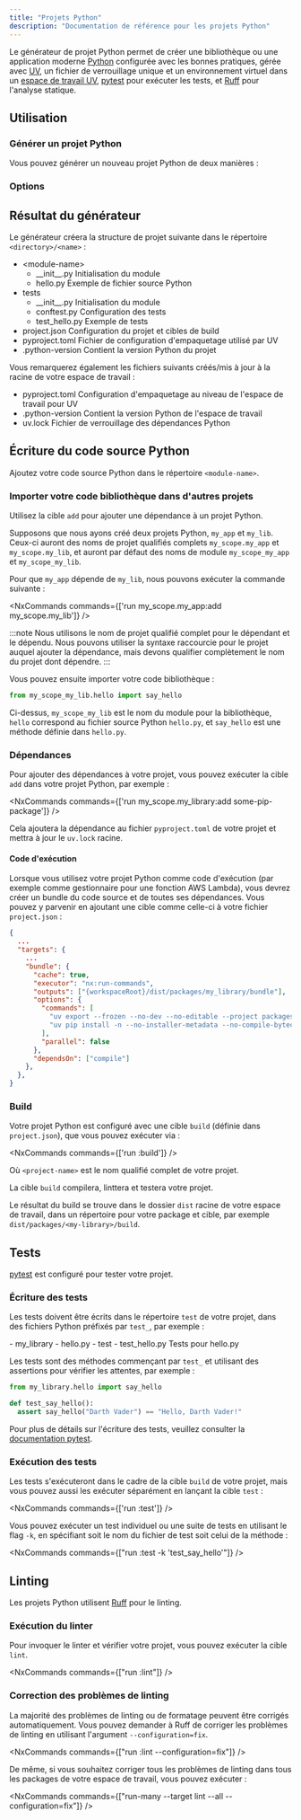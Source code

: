```yaml
---
title: "Projets Python"
description: "Documentation de référence pour les projets Python"
---
```





Le générateur de projet Python permet de créer une bibliothèque ou une application moderne [Python](https://www.python.org/) configurée avec les bonnes pratiques, gérée avec [UV](https://docs.astral.sh/uv/), un fichier de verrouillage unique et un environnement virtuel dans un [espace de travail UV](https://docs.astral.sh/uv/concepts/projects/workspaces/), [pytest](https://docs.pytest.org/en/stable/) pour exécuter les tests, et [Ruff](https://docs.astral.sh/ruff/) pour l'analyse statique.

## Utilisation

### Générer un projet Python

Vous pouvez générer un nouveau projet Python de deux manières :

<RunGenerator generator="py#project" />

### Options

<GeneratorParameters generator="py#project" />

## Résultat du générateur

Le générateur créera la structure de projet suivante dans le répertoire `<directory>/<name>` :

<FileTree>

  - \<module-name>
    - \_\_init\_\_.py Initialisation du module
    - hello.py Exemple de fichier source Python
  - tests
    - \_\_init\_\_.py Initialisation du module
    - conftest.py Configuration des tests
    - test_hello.py Exemple de tests
  - project.json Configuration du projet et cibles de build
  - pyproject.toml Fichier de configuration d'empaquetage utilisé par UV
  - .python-version Contient la version Python du projet

</FileTree>

Vous remarquerez également les fichiers suivants créés/mis à jour à la racine de votre espace de travail :

<FileTree>

  - pyproject.toml Configuration d'empaquetage au niveau de l'espace de travail pour UV
  - .python-version Contient la version Python de l'espace de travail
  - uv.lock Fichier de verrouillage des dépendances Python

</FileTree>

## Écriture du code source Python

Ajoutez votre code source Python dans le répertoire `<module-name>`.

### Importer votre code bibliothèque dans d'autres projets

Utilisez la cible `add` pour ajouter une dépendance à un projet Python.

Supposons que nous ayons créé deux projets Python, `my_app` et `my_lib`. Ceux-ci auront des noms de projet qualifiés complets `my_scope.my_app` et `my_scope.my_lib`, et auront par défaut des noms de module `my_scope_my_app` et `my_scope_my_lib`.

Pour que `my_app` dépende de `my_lib`, nous pouvons exécuter la commande suivante :

<NxCommands commands={['run my_scope.my_app:add my_scope.my_lib']} />

:::note
Nous utilisons le nom de projet qualifié complet pour le dépendant et le dépendu. Nous pouvons utiliser la syntaxe raccourcie pour le projet auquel ajouter la dépendance, mais devons qualifier complètement le nom du projet dont dépendre.
:::

Vous pouvez ensuite importer votre code bibliothèque :

```python title="packages/my_app/my_scope_my_app/main.py"
from my_scope_my_lib.hello import say_hello
```

Ci-dessus, `my_scope_my_lib` est le nom du module pour la bibliothèque, `hello` correspond au fichier source Python `hello.py`, et `say_hello` est une méthode définie dans `hello.py`.

### Dépendances

Pour ajouter des dépendances à votre projet, vous pouvez exécuter la cible `add` dans votre projet Python, par exemple :

<NxCommands commands={['run my_scope.my_library:add some-pip-package']} />

Cela ajoutera la dépendance au fichier `pyproject.toml` de votre projet et mettra à jour le `uv.lock` racine.

#### Code d'exécution

Lorsque vous utilisez votre projet Python comme code d'exécution (par exemple comme gestionnaire pour une fonction AWS Lambda), vous devrez créer un bundle du code source et de toutes ses dépendances. Vous pouvez y parvenir en ajoutant une cible comme celle-ci à votre fichier `project.json` :

```json title="project.json"
{
  ...
  "targets": {
    ...
    "bundle": {
      "cache": true,
      "executor": "nx:run-commands",
      "outputs": ["{workspaceRoot}/dist/packages/my_library/bundle"],
      "options": {
        "commands": [
          "uv export --frozen --no-dev --no-editable --project packages/my_library --package my_scope.my_library -o dist/packages/my_library/bundle/requirements.txt",
          "uv pip install -n --no-installer-metadata --no-compile-bytecode --python-platform x86_64-manylinux2014 --python `uv python pin` --target dist/packages/my_library/bundle -r dist/packages/my_library/bundle/requirements.txt"
        ],
        "parallel": false
      },
      "dependsOn": ["compile"]
    },
  },
}
```

### Build

Votre projet Python est configuré avec une cible `build` (définie dans `project.json`), que vous pouvez exécuter via :

<NxCommands commands={['run <project-name>:build']} />

Où `<project-name>` est le nom qualifié complet de votre projet.

La cible `build` compilera, linttera et testera votre projet.

Le résultat du build se trouve dans le dossier `dist` racine de votre espace de travail, dans un répertoire pour votre package et cible, par exemple `dist/packages/<my-library>/build`.

## Tests

[pytest](https://docs.pytest.org/en/stable/) est configuré pour tester votre projet.

### Écriture des tests

Les tests doivent être écrits dans le répertoire `test` de votre projet, dans des fichiers Python préfixés par `test_`, par exemple :

<FileTree>
  - my_library
    - hello.py
  - test
    - test_hello.py Tests pour hello.py
</FileTree>

Les tests sont des méthodes commençant par `test_` et utilisant des assertions pour vérifier les attentes, par exemple :

```python title="test/test_hello.py"
from my_library.hello import say_hello

def test_say_hello():
  assert say_hello("Darth Vader") == "Hello, Darth Vader!"
```

Pour plus de détails sur l'écriture des tests, veuillez consulter la [documentation pytest](https://docs.pytest.org/en/stable/how-to/assert.html#).

### Exécution des tests

Les tests s'exécuteront dans le cadre de la cible `build` de votre projet, mais vous pouvez aussi les exécuter séparément en lançant la cible `test` :

<NxCommands commands={['run <project-name>:test']} />

Vous pouvez exécuter un test individuel ou une suite de tests en utilisant le flag `-k`, en spécifiant soit le nom du fichier de test soit celui de la méthode :

<NxCommands commands={["run <project-name>:test -k 'test_say_hello'"]} />

## Linting

Les projets Python utilisent [Ruff](https://docs.astral.sh/ruff/) pour le linting.

### Exécution du linter

Pour invoquer le linter et vérifier votre projet, vous pouvez exécuter la cible `lint`.

<NxCommands commands={["run <project-name>:lint"]} />

### Correction des problèmes de linting

La majorité des problèmes de linting ou de formatage peuvent être corrigés automatiquement. Vous pouvez demander à Ruff de corriger les problèmes de linting en utilisant l'argument `--configuration=fix`.

<NxCommands commands={["run <project-name>:lint --configuration=fix"]} />

De même, si vous souhaitez corriger tous les problèmes de linting dans tous les packages de votre espace de travail, vous pouvez exécuter :

<NxCommands commands={["run-many --target lint --all --configuration=fix"]} />